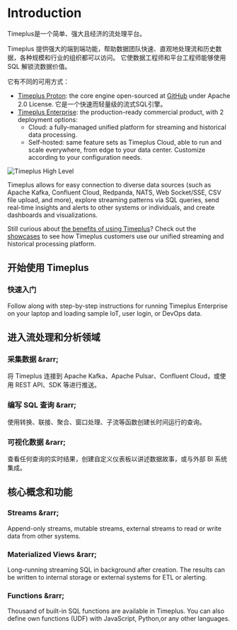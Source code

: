 # Introduction


Timeplus是一个简单、强大且经济的流处理平台。

Timeplus 提供强大的端到端功能，帮助数据团队快速、直观地处理流和历史数据，各种规模和行业的组织都可以访问。 它使数据工程师和平台工程师能够使用 SQL 解锁流数据价值。

它有不同的可用方式：

- [Timeplus Proton](/proton): the core engine open-sourced at [GitHub](https://github.com/timeplus-io/proton) under Apache 2.0 License. 它是一个快速而轻量级的流式SQL引擎。
- [Timeplus Enterprise](/timeplus-enterprise): the production-ready commercial product, with 2 deployment options:
  - Cloud: a fully-managed unified platform for streaming and historical data processing.
  - Self-hosted: same feature sets as Timeplus Cloud, able to run and scale everywhere, from edge to your data center. Customize according to your configuration needs.

![Timeplus High Level](/img/high_level_diagram.png)

Timeplus allows for easy connection to diverse data sources (such as Apache Kafka, Confluent Cloud, Redpanda, NATS, Web Socket/SSE, CSV file upload, and more), explore streaming patterns via SQL queries, send real-time insights and alerts to other systems or individuals, and create dashboards and visualizations.

Still curious about [the benefits of using Timeplus](/why-timeplus)? Check out the [showcases](/showcases) to see how Timeplus customers use our unified streaming and historical processing platform.

## 开始使用 Timeplus

<Quickstart href="/quickstart-selfhosted">

<h3>快速入门</h3>

<p>Follow along with step-by-step instructions for running Timeplus Enterprise on your laptop and loading sample IoT, user login, or DevOps data.</p>

</Quickstart>

## 进入流处理和分析领域

<Grid>

<GridItem href="/ingestion">
    <h3>采集数据 &amp;rarr;</h3>
    <p>
    将 Timeplus 连接到 Apache Kafka、Apache Pulsar、Confluent Cloud，或使用 REST API、SDK 等进行推送。
    </p>

</GridItem>
  <GridItem href="/query-syntax">
    <h3>编写 SQL 查询 &amp;rarr;</h3>
    <p>
    使用转换、联接、聚合、窗口处理、子流等函数创建长时间运行的查询。
    </p>

</GridItem>
  <GridItem href="/viz">
    <h3>可视化数据 &amp;rarr;</h3>
    <p>
    查看任何查询的实时结果，创建自定义仪表板以讲述数据故事，或与外部 BI 系统集成。
    </p>
  </GridItem>
</Grid>

## 核心概念和功能

<Grid>
  <GridItem href="/working-with-streams">
    <h3>Streams &amp;rarr;</h3>
    <p>
    Append-only streams, mutable streams, external streams to read or write data from other systems.
    </p>

</GridItem>
  <GridItem href="/view#m_view">
    <h3>Materialized Views &amp;rarr;</h3>
    <p>
    Long-running streaming SQL in background after creation. The results can be written to internal storage or external systems for ETL or alerting.
    </p>

</GridItem>
  <GridItem href="/functions">
    <h3>Functions &amp;rarr;</h3>
    <p>
    Thousand of built-in SQL functions are available in Timeplus. You can also define own functions (UDF) with JavaScript, Python,or any other languages.
    </p>

</GridItem>
</Grid>
